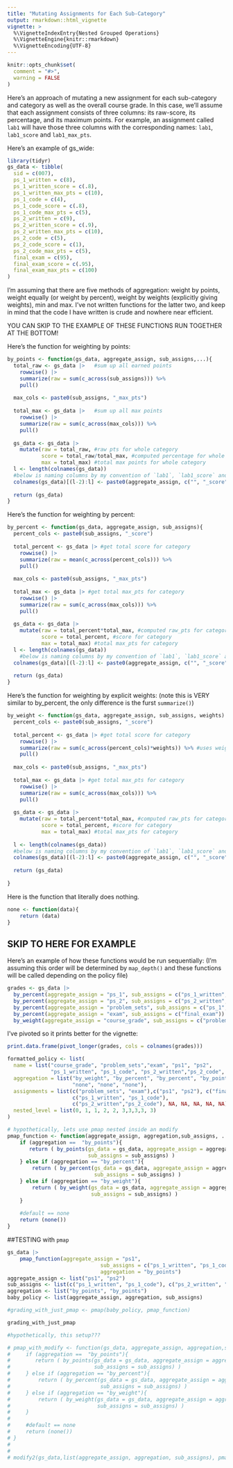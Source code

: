 ```yaml
---
title: "Mutating Assignments for Each Sub-Category"
output: rmarkdown::html_vignette
vignette: >
  %\VignetteIndexEntry{Nested Grouped Operations}
  %\VignetteEngine{knitr::rmarkdown}
  %\VignetteEncoding{UTF-8}
---
```


```r
knitr::opts_chunk$set(
  comment = "#>",
  warning = FALSE
)
```

Here's an approach of mutating a new assignment for each sub-category and category as well as the overall course grade. In this case, we'll assume that each assignment consists of three columns: its raw-score, its percentage, and its maximum points. For example, an assignment called `lab1` will have those three columns with the corresponding names: `lab1`, `lab1_score` and `lab1_max_pts`.

Here's an example of gs_wide:

```r
library(tidyr)
gs_data <- tibble(
  sid = c(007),
  ps_1_written = c(8),
  ps_1_written_score = c(.8),
  ps_1_written_max_pts = c(10),
  ps_1_code = c(4),
  ps_1_code_score = c(.8),
  ps_1_code_max_pts = c(5),
  ps_2_written = c(9),
  ps_2_written_score = c(.9),
  ps_2_written_max_pts = c(10),
  ps_2_code = c(5),
  ps_2_code_score = c(1),
  ps_2_code_max_pts = c(5),
  final_exam = c(95),
  final_exam_score = c(.95),
  final_exam_max_pts = c(100)
)
```

I'm assuming that there are five methods of aggregation: weight by points, weight equally (or weight by percent), weight by weights (explicitly giving weights), min and max. I've not written functions for the latter two, and keep in mind that the code I have written is crude and nowhere near efficient.

YOU CAN SKIP TO THE EXAMPLE OF THESE FUNCTIONS RUN TOGETHER AT THE BOTTOM!

Here's the function for weighting by points:

```r
by_points <- function(gs_data, aggregate_assign, sub_assigns,...){
  total_raw <- gs_data |>   #sum up all earned points
    rowwise() |>
    summarize(raw = sum(c_across(sub_assigns))) %>%
    pull()
  
  max_cols <- paste0(sub_assigns, "_max_pts")
  
  total_max <- gs_data |>   #sum up all max points
    rowwise() |>
    summarize(raw = sum(c_across(max_cols))) %>%
    pull()
  
  gs_data <- gs_data |>
    mutate(raw = total_raw, #raw pts for whole category
           score = total_raw/total_max, #computed percentage for whole category
           max = total_max) #total max points for whole category
  l <- length(colnames(gs_data))
  #below is naming columns by my convention of `lab1`, `lab1_score` and `lab1_max_pts`
  colnames(gs_data)[(l-2):l] <- paste0(aggregate_assign, c("", "_score", "_max_pts"))
  
  return (gs_data)
}
```

Here's the function for weighting by percent:

```r
by_percent <- function(gs_data, aggregate_assign, sub_assigns){
  percent_cols <- paste0(sub_assigns, "_score")
  
  total_percent <- gs_data |> #get total score for category
    rowwise() |>
    summarize(raw = mean(c_across(percent_cols))) %>%
    pull()
  
  max_cols <- paste0(sub_assigns, "_max_pts")
  
  total_max <- gs_data |> #get total max_pts for category
    rowwise() |>
    summarize(raw = sum(c_across(max_cols))) %>%
    pull()
  
  gs_data <- gs_data |>
    mutate(raw = total_percent*total_max, #computed raw_pts for category
           score = total_percent, #score for category
           max = total_max) #total max_pts for category
  l <- length(colnames(gs_data))
    #below is naming columns by my convention of `lab1`, `lab1_score` and `lab1_max_pts`
  colnames(gs_data)[(l-2):l] <- paste0(aggregate_assign, c("", "_score", "_max_pts"))
  
  return (gs_data)
}
```

Here's the function for weighting by explicit weights: (note this is VERY similar to by_percent, the only difference is the furst `summarize()`)

```r
by_weight <- function(gs_data, aggregate_assign, sub_assigns, weights) {
  percent_cols <- paste0(sub_assigns, "_score")
  
  total_percent <- gs_data |> #get total score for category
    rowwise() |>
    summarize(raw = sum(c_across(percent_cols)*weights)) %>% #uses weights
    pull()
  
  max_cols <- paste0(sub_assigns, "_max_pts")
  
  total_max <- gs_data |> #get total max_pts for category
    rowwise() |>
    summarize(raw = sum(c_across(max_cols))) %>%
    pull()
  
  gs_data <- gs_data |>
    mutate(raw = total_percent*total_max, #computed raw_pts for category
           score = total_percent, #score for category
           max = total_max) #total max_pts for category
  
  l <- length(colnames(gs_data))
  #below is naming columns by my convention of `lab1`, `lab1_score` and `lab1_max_pts`
  colnames(gs_data)[(l-2):l] <- paste0(aggregate_assign, c("", "_score", "_max_pts"))
  
  return (gs_data)
  
}
```


Here is the function that literally does nothing.
```r
none <- function(data){
    return (data)
}
```


## SKIP TO HERE FOR EXAMPLE

Here's an example of how these functions would be run sequentially: (I'm assuming this order will be determined by `map_depth()` and these functions will be called depending on the policy file)

```r
grades <- gs_data |>
  by_percent(aggregate_assign = "ps_1", sub_assigns = c("ps_1_written", "ps_1_code") ) |>
  by_percent(aggregate_assign = "ps_2", sub_assigns = c("ps_2_written", "ps_2_code") ) |>
  by_percent(aggregate_assign = "problem_sets", sub_assigns = c("ps_1", "ps_2")) |>
  by_percent(aggregate_assign = "exam", sub_assigns = c("final_exam")) |>
  by_weight(aggregate_assign = "course_grade", sub_assigns = c("problem_sets", "exam"), weights = c(0.6, 0.4))

```

I've pivoted so it prints better for the vignette:
```r
print.data.frame(pivot_longer(grades, cols = colnames(grades)))
```


```r
formatted_policy <- list(
  name = list("course_grade", "problem_sets","exam", "ps1", "ps2", 
              "ps_1_written", "ps_1_code", "ps_2_written","ps_2_code", "final_exam"),
  aggregation = list("by_weight", "by_percent", "by_percent", "by_points", "by_points", "none", "none", 
                     "none", "none", "none"),
  assignments = list(c("problem_sets", "exam"),c("ps1", "ps2"), c("final_exam"), 
                     c("ps_1_written", "ps_1_code"), 
                     c("ps_2_written","ps_2_code"), NA, NA, NA, NA, NA),
  nested_level = list(0, 1, 1, 2, 2, 3,3,3,3, 3)
)

# hypothetically, lets use pmap nested inside an modify
pmap_function <- function(aggregate_assign, aggregation,sub_assigns, ...){
    if (aggregation ==  "by_points"){
       return ( by_points(gs_data = gs_data, aggregate_assign = aggregate_assign, 
                          sub_assigns = sub_assigns) )
    } else if (aggregation == "by_percent"){
        return ( by_percent(gs_data = gs_data, aggregate_assign = aggregate_assign, 
                            sub_assigns = sub_assigns) )
    } else if (aggregation == "by_weight"){
        return ( by_weight(gs_data = gs_data, aggregate_assign = aggregate_assign, 
                           sub_assigns = sub_assigns) )
    }
    
    #default == none
    return (none())
}
```
##TESTING with `pmap`
```r
gs_data |>
    pmap_function(aggregate_assign = "ps1", 
                              sub_assigns = c("ps_1_written", "ps_1_code"), 
                              aggregation = "by_points")
aggregate_assign <- list("ps1", "ps2")
sub_assigns <- list(c("ps_1_written", "ps_1_code"), c("ps_2_written", "ps_2_code"))
aggregation <- list("by_points", "by_points")
baby_policy <- list(aggregate_assign, aggregation, sub_assigns)

#grading_with_just_pmap <- pmap(baby_policy, pmap_function)

grading_with_just_pmap

```

```r
#hypothetically, this setup???

# pmap_with_modify <- function(gs_data, aggregate_assign, aggregation,sub_assigns, ...){
#     if (aggregation ==  "by_points"){
#        return ( by_points(gs_data = gs_data, aggregate_assign = aggregate_assign, 
#                           sub_assigns = sub_assigns) )
#     } else if (aggregation == "by_percent"){
#         return ( by_percent(gs_data = gs_data, aggregate_assign = aggregate_assign, 
#                             sub_assigns = sub_assigns) )
#     } else if (aggregation == "by_weight"){
#         return ( by_weight(gs_data = gs_data, aggregate_assign = aggregate_assign, 
#                            sub_assigns = sub_assigns) )
#     }
#     
#     #default == none
#     return (none())
# }
# 
# 
# modify2(gs_data,list(aggregate_assign, aggregation, sub_assigns), pmap(list(~.x, unlist(~.y)), pmap_function))
```




